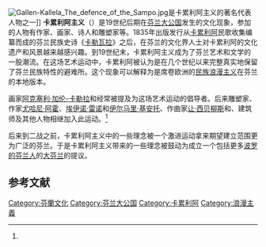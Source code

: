 [[File:Gallen-Kallela_The_defence_of_the_Sampo.jpg|thumb]]是卡累利阿主义的著名代表人物之一]]
'''卡累利阿主义'''（{{lang-fi|Karelianismi}}）是19世纪后期在[[芬兰大公国|芬兰大公国]]发生的文化现象，参加的人物有作家、画家、诗人和雕塑家等。1835年出版发行从[[卡累利阿|卡累利阿]]民歌收集编纂而成的芬兰民族史诗《[[卡勒瓦拉|卡勒瓦拉]]》之后，在芬兰的文化界人士对卡累利阿的文化遗产和风景越来越感兴趣。到19世纪末，卡累利阿主义成为了芬兰艺术和文学的一股潮流。在这场艺术运动中，卡累利阿被认为是在几个世纪以来完整真实地保留了芬兰民族特性的避难所。这个现象可以解释为是席卷欧洲的[[浪漫民族主义|民族浪漫主义]]在芬兰的本地版本。

画家[[阿克塞利·加伦-卡勒拉|阿克塞利·加伦-卡勒拉]]和{{link-sv|路易斯·斯帕勒|Louis Sparre}}经常被提及为这场艺术运动的倡导者。后来雕塑家{{link-fi|埃米尔·维克斯特伦|Emil Wikström}}、作家[[尤哈尼·阿霍|尤哈尼·阿霍]]、[[埃伊诺·雷诺|埃伊诺·雷诺]]和[[伊尔马里·基安托|伊尔马里·基安托]]、作曲家[[让·西贝柳斯|让·西贝柳斯]]和{{link-fi|佩卡·尤哈尼·汉尼凯宁|P. J. Hannikainen}}、建筑师{{link-fi|于尔约·布隆斯泰特|Yrjö Blomstedt (arkkitehti)}}及其他人物相继加入此运动。<ref name="juminkeko"/>

后来到二战之前，卡累利阿主义中的一些理念被一个激进运动拿来期望建立范围更为广泛的芬兰。于是卡累利阿主义带来的一些理念被鼓动为成立一个包括更多[[波罗的芬兰人|波罗的芬兰人]]的[[大芬兰|大芬兰]]的提议。

== 参考文献 ==
{{Reflist|30em|refs=
<ref name="juminkeko">{{cite web | url = http://www.juminkeko.fi/viena/en/karelianismi.html | title = Karelianism | language = en | publisher = juminkeko.fi | date = 1999 | accessdate = 2021-01-17 | archive-date = 2021-01-22 | archive-url = https://web.archive.org/web/20210122055246/http://www.juminkeko.fi/viena/en/karelianismi.html | dead-url = no }}</ref>
}}

[[Category:芬蘭文化|Category:芬蘭文化]]
[[Category:芬兰大公国|Category:芬兰大公国]]
[[Category:卡累利阿|Category:卡累利阿]]
[[Category:浪漫主義|Category:浪漫主義]]